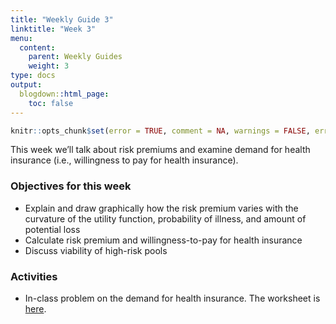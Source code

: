 ```yaml
---
title: "Weekly Guide 3"
linktitle: "Week 3"
menu:
  content:
    parent: Weekly Guides
    weight: 3
type: docs
output:
  blogdown::html_page:
    toc: false
---
```


```r
knitr::opts_chunk$set(error = TRUE, comment = NA, warnings = FALSE, errors = FALSE, messages = FALSE, tidy = FALSE, echo = FALSE)
```

This week we'll talk about risk premiums and examine demand for health insurance (i.e., willingness to pay for health insurance).

### Objectives for this week
- Explain and draw graphically how the risk premium varies with the curvature of the utility function, probability of illness, and amount of potential loss
- Calculate risk premium and willingness-to-pay for health insurance
- Discuss viability of high-risk pools
 
### Activities
- In-class problem on the demand for health insurance. The worksheet is [here](/resource/wksheet2.html).
